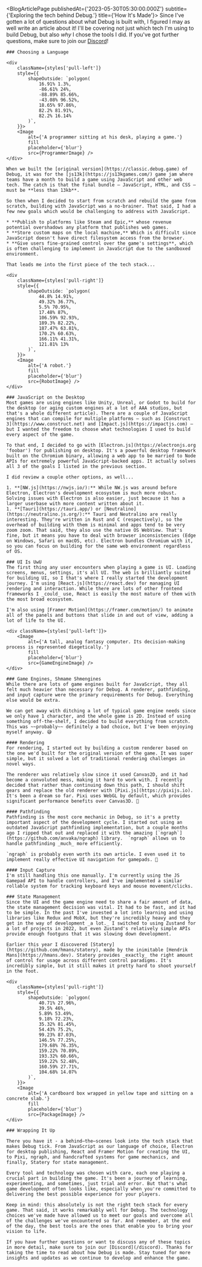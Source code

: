 


<BlogArticlePage
	publishedAt={'2023-05-30T05:30:00.000Z'}
	subtitle={'Exploring the tech behind Debug.'}
	title={'How It\'s Made'}>
	Since I've gotten a lot of questions about what Debug is built with, I figured I may as well write an article about it! I'll be covering not just which tech I\'m using to build Debug, but also _why_ I chose the tools I did. If you've got further questions, make sure to join our [Discord](/discord)!

	### Choosing a Language

	<div
		className={styles['pull-left']}
		style={{
			shapeOutside: `polygon(
				16.91% 1.3%,
				-86.61% 24%,
				-88.89% 85.66%,
				-43.08% 96.52%,
				18.65% 97.86%,
				82.2% 81.91%,
				82.2% 16.14%
			)`,
		}}>
		<Image
			alt={'A programmer sitting at his desk, playing a game.'}
			fill
			placeholder={'blur'}
			src={ProgrammerImage} />
	</div>

	When we built the [original version](https://classic.debug.game) of Debug, it was for the [js13k](https://js13kgames.com/) game jam where teams have a month to build a game using JavaScript and other web tech. The catch is that the final bundle — JavaScript, HTML, and CSS — must be **less than 13kb**.

	So then when I decided to start from scratch and rebuild the game from scratch, building with JavaScript was a no-brainer. That said, I had a few new goals which would be challenging to address with JavaScript.

	* **Publish to platforms like Steam and Epic,** whose revenue potential overshadows any platform that publishes web games.
	* **Store custom maps on the local machine,** Which is difficult since JavaScript doesn't have direct filesystem access from the browser.
	* **Give users fine-grained control over the game's settings**, which is often challenging to implement in JavaScript due to the sandboxed environment.

	That leads me into the first piece of the tech stack...

	<div
		className={styles['pull-right']}
		style={{
			shapeOutside: `polygon(
				44.8% 14.91%,
				49.32% 36.77%,
				5.5% 70.95%,
				17.48% 87%,
				106.59% 92.93%,
				189.3% 82.22%,
				187.47% 63.81%,
				170.2% 60.63%,
				166.11% 41.31%,
				121.81% 13%
			)`,
		}}>
		<Image
			alt={'A robot.'}
			fill
			placeholder={'blur'}
			src={RobotImage} />
	</div>

	### JavaScript on the Desktop
	Most games are using engines like Unity, Unreal, or Godot to build for the desktop (or aging custom engines at a lot of AAA studios, but that's a whole different article). There are a couple of JavaScript engines that can compile for multiple platforms — such as [Construct 3](https://www.construct.net) and [Impact.js](https://impactjs.com) — but I wanted the freedom to choose what technologies I used to build every aspect of the game.

	To that end, I decided to go with [Electron.js](https://electronjs.org 'foobar') for publishing on desktop. It's a powerful desktop framework built on the Chromium binary, allowing a web app to be married to Node APIs for extremely powerful JavaScript-backed apps. It actually solves all 3 of the goals I listed in the previous section.

	I did review a couple other options, as well...

	1. **[NW.js](https://nwjs.io/):** While NW.js was around before Electron, Electron's development ecosystem is much more robust. Solving issues with Electron is also easier, just because it has a larger userbase with more content written about it.
	1. **[Tauri](https://tauri.app/) or [Neutralino](https://neutralino.js.org/):** Tauri and Neutralino are really interesting. They're written in Rust and C (respectively), so the overhead of building with them is minimal and apps tend to be very zoom zoom. That said, they also use the native OS WebView. That's fine, but it means you have to deal with browser inconsistencies (Edge on Windows, Safari on macOS, etc). Electron bundles Chromium with it, so you can focus on building for the same web environment regardless of OS.

	### UI Is UwU
	The first thing any user encounters when playing a game is UI. Loading screens, menus, settings, it's all UI. The web is brilliantly suited for building UI, so I that's where I really started the development journey. I'm using [React.js](https://react.dev) for managing UI rendering and interaction. While there are lots of other frontend frameworks I _could_ use, React is easily the most mature of them with the most broad ecosystem.

	I'm also using [Framer Motion](https://framer.com/motion/) to animate all of the panels and buttons that slide in and out of view, adding a lot of life to the UI.

	<div className={styles['pull-left']}>
		<Image
			alt={'A tall, analog fantasy computer. Its decision-making process is represented diegetically.'}
			fill
			placeholder={'blur'}
			src={GameEngineImage} />
	</div>

	### Game Engines, Shmame Shmengines
	While there are lots of game engines built for JavaScript, they all felt much heavier than necessary for Debug. A renderer, pathfinding, and input capture were the primary requirements for Debug. Everything else would be extra.

	We can get away with ditching a lot of typical game engine needs since we only have 1 character, and the whole game is 2D. Instead of using something off-the-shelf, I decided to build everything from scratch. This was ~~probably~~ definitely a bad choice, but I've been enjoying myself anyway. 😅

	#### Rendering
	For rendering, I started out by building a custom renderer based on the one we'd built for the original version of the game. It was super simple, but it solved a lot of traditional rendering challenges in novel ways.

	The renderer was relatively slow since it used Canvas2D, and it had become a convoluted mess, making it hard to work with. I recently decided that rather than continuing down this path, I should shift gears and replace the old renderer with [Pixi.js](https://pixijs.io). It's been a dream so far. Pixi uses WebGL by default, which provides significant performance benefits over Canvas3D. 🤩

	#### Pathfinding
	Pathfinding is the most core mechanic in Debug, so it's a pretty important aspect of the development cycle. I started out using an outdated JavaScript pathfinding implementation, but a couple months ago I ripped that out and replaced it with the amazing [`ngraph`](https://github.com/anvaka/ngraph) library.  `ngraph` allows us to handle pathfinding _much_ more efficiently.

	`ngraph` is probably even worth its own article. I even used it to implement really effective UI navigation for gamepads. 👀

	#### Input Capture
	I'm still handling this one manually. I'm currently using the JS Gamepad API to handle controllers, and I've implemented a similar rollable system for tracking keyboard keys and mouse movement/clicks.

	### State Management
	Since the UI and the game engine need to share a fair amount of data, the state management decision was vital. It had to be fast, and it had to be simple. In the past I've invested a lot into learning and using libraries like Redux and MobX, but they're incredibly heavy and they get in the way of development _a lot._ I switched to using Zustand for a lot of projects in 2022, but even Zustand's relatively simple APIs provide enough footguns that it was slowing down development.

	Earlier this year I discovered [Statery](https://github.com/hmans/statery), made by the inimitable [Hendrik Mans](https://hmans.dev). Statery provides _exactly_ the right amount of control for usage across different control paradigms. It's incredibly simple, but it still makes it pretty hard to shoot yourself in the foot.

	<div
		className={styles['pull-right']}
		style={{
			shapeOutside: `polygon(
				40.71% 27.96%,
				39.5% 46%,
				5.89% 53.49%,
				9.18% 72.23%,
				35.32% 81.45%,
				54.43% 75.2%,
				99.23% 87.03%,
				146.5% 77.25%,
				179.68% 76.35%,
				159.22% 70.89%,
				193.32% 60.66%,
				159.22% 52.48%,
				160.59% 27.71%,
				104.68% 14.07%
			)`,
		}}>
		<Image
			alt={'A cardboard box wrapped in yellow tape and sitting on a concrete slab.'}
			fill
			placeholder={'blur'}
			src={PackageImage} />
	</div>

	### Wrapping It Up

	There you have it - a behind–the–scenes look into the tech stack that makes Debug tick. From JavaScript as our language of choice, Electron for desktop publishing, React and Framer Motion for creating the UI, to Pixi, ngraph, and handcrafted systems for game mechanics, and finally, Statery for state management.

	Every tool and technology was chosen with care, each one playing a crucial part in building the game. It's been a journey of learning, experimenting, and sometimes, just trial and error. But that's what game development often looks like, especially when you're committed to delivering the best possible experience for your players.

	Keep in mind: this absolutely is not the right tech stack for every game. That said, it works remarkably well for Debug. The technology choices we've made have allowed us to meet our goals and overcome all of the challenges we've encountered so far. And remember, at the end of the day, the best tools are the ones that enable you to bring your vision to life.

	If you have further questions or want to discuss any of these topics in more detail, make sure to join our [Discord](/discord). Thanks for taking the time to read about how Debug is made. Stay tuned for more insights and updates as we continue to develop and enhance the game.
</BlogArticlePage>
